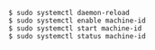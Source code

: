 ```code
$ sudo systemctl daemon-reload
$ sudo systemctl enable machine-id
$ sudo systemctl start machine-id
$ sudo systemctl status machine-id
```
